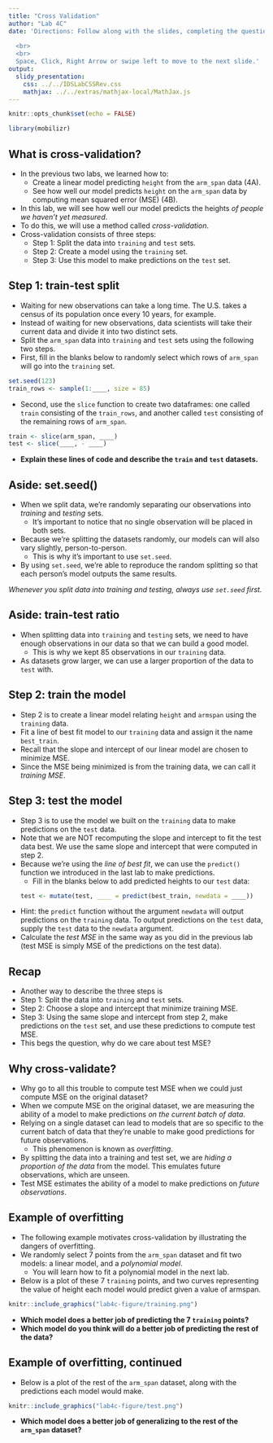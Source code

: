 ```yaml
---
title: "Cross Validation"
author: "Lab 4C"
date: 'Directions: Follow along with the slides, completing the questions in <font color=#25679E><b>blue</b></font> on your computer, and answering the questions in **red** in your journal.  
  
  <br>
  <br>
  Space, Click, Right Arrow or swipe left to move to the next slide.'
output: 
  slidy_presentation: 
    css: ../../IDSLabCSSRev.css
    mathjax: ../../extras/mathjax-local/MathJax.js
---
```


```r
knitr::opts_chunk$set(echo = FALSE)
```

```r
library(mobilizr)
```

## What is cross-validation?

- In the previous two labs, we learned how to:
    - Create a linear model predicting `height` from the `arm_span` data (4A).
    - See how well our model predicts `height` on the `arm_span` data by computing mean squared error (MSE) (4B).
- In this lab, we will see how well our model predicts the heights *of people we haven't yet measured*.
- To do this, we will use a method called _cross-validation_.
- Cross-validation consists of three steps:
    - Step 1: Split the data into `training` and `test` sets.
    - Step 2: Create a model using the `training` set.
    - Step 3: Use this model to make predictions on the `test` set.

## Step 1: train-test split

- Waiting for new observations can take a long time. The U.S. takes a census of its population once every 10 years, for example.
- Instead of waiting for new observations, data scientists will take their current data and divide it into two distinct sets.
- <span class="blue">Split the `arm_span` data into `training` and `test` sets using the following two steps.</span>
- <span class="blue">First, fill in the blanks below to randomly select which rows of `arm_span` will go into the `training` set.</span>
```r
set.seed(123)
train_rows <- sample(1:____, size = 85)
```

- <span class="blue">Second, use the `slice` function to create two dataframes: one called `train` consisting of the `train_rows`, and another called `test` consisting of the remaining rows of `arm_span`.</span>

```r
train <- slice(arm_span, ____)
test <- slice(____, - ____)
```

- **Explain these lines of code and describe the `train` and `test` datasets.**

## Aside: set.seed()

- When we split data, we're randomly separating our observations into _training_ and _testing_ sets.
    - It's important to notice that no single observation will be placed in both sets.
- Because we're splitting the datasets randomly, our models can will also vary slightly, person-to-person.
    - This is why it's important to use `set.seed`.
- By using `set.seed`, we're able to reproduce the random splitting so that each person's model outputs the same results.

_Whenever you split data into training and testing, always use `set.seed` first._

## Aside: train-test ratio

- When splitting data into `training` and `testing` sets, we need to have enough observations in our data so that we can build a good model.
    - This is why we kept 85 observations in our `training` data.
- As datasets grow larger, we can use a larger proportion of the data to `test` with.

## Step 2: train the model

- Step 2 is to create a linear model relating `height` and `armspan` using the `training` data.
- <span class="blue">Fit a line of best fit model to our `training` data and assign it the name `best_train`.</span>
- Recall that the slope and intercept of our linear model are chosen to minimize MSE. 
- Since the MSE being minimized is from the training data, we can call it _training MSE_.

## Step 3: test the model

- Step 3 is to use the model we built on the `training` data to make predictions on the `test` data.
- Note that we are NOT recomputing the slope and intercept to fit the test data best. We use the same slope and intercept that were computed in step 2.
- Because we're using the _line of best fit_, we can use the `predict()` function we introduced in the last lab to make predictions.
    - <span class="blue">Fill in the blanks below to add predicted heights to our `test` data:</span>
```r
test <- mutate(test, ____ = predict(best_train, newdata = ____))
```

- Hint: the `predict` function without the argument `newdata` will output predictions on the `training` data. To output predictions on the `test` data, supply the `test` data to the `newdata` argument.
- <span class="blue">Calculate the _test MSE_ in the same way as you did in the previous lab (test MSE is simply MSE of the predictions on the test data).</span>

## Recap

- Another way to describe the three steps is
- Step 1: Split the data into `training` and `test` sets.
- Step 2: Choose a slope and intercept that minimize training MSE.
- Step 3: Using the same slope and intercept from step 2, make predictions on the `test` set, and use these predictions to compute test MSE.
- This begs the question, why do we care about test MSE?

## Why cross-validate?

- Why go to all this trouble to compute test MSE when we could just compute MSE on the original dataset?
- When we compute MSE on the original dataset, we are measuring the ability of a model to make predictions *on the current batch of data*.
- Relying on a single dataset can lead to models that are so specific to the current batch of data that they're unable to make good predictions for future observations.
    - This phenomenon is known as _overfitting_.
- By splitting the data into a training and test set, we are *hiding a proportion of the data* from the model. This emulates future observations, which are unseen.
- Test MSE estimates the ability of a model to make predictions on *future observations*.

## Example of overfitting

- The following example motivates cross-validation by illustrating the dangers of overfitting.
- We randomly select 7 points from the `arm_span` dataset and fit two models: a linear model, and a _polynomial model_.
    - You will learn how to fit a polynomial model in the next lab.
- Below is a plot of these 7 `training` points, and two curves representing the value of height each model would predict given a value of armspan.

```r
knitr::include_graphics("lab4c-figure/training.png")
```

- **Which model does a better job of predicting the 7 `training` points?**
- **Which model do you think will do a better job of predicting the rest of the data?**

## Example of overfitting, continued

- Below is a plot of the rest of the `arm_span` dataset, along with the predictions each model would make.

```r
knitr::include_graphics("lab4c-figure/test.png")
```

- **Which model does a better job of generalizing to the rest of the `arm_span` dataset?**
